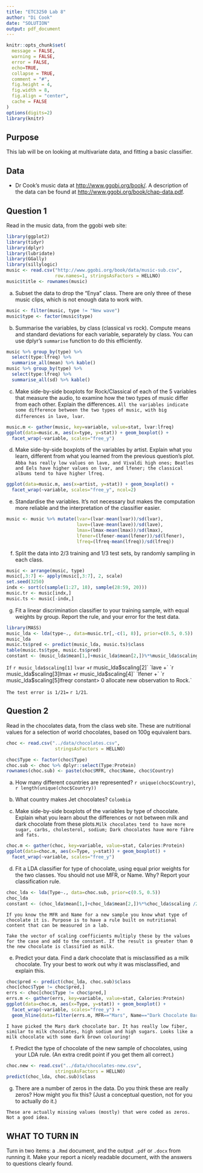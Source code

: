 ```yaml
---
title: "ETC3250 Lab 8"
author: "Di Cook"
date: "SOLUTION"
output: pdf_document
---
```


```r
knitr::opts_chunk$set(
  message = FALSE,
  warning = FALSE,
  error = FALSE, 
  echo=TRUE,
  collapse = TRUE,
  comment = "#",
  fig.height = 4,
  fig.width = 8,
  fig.align = "center",
  cache = FALSE
)
options(digits=2)
library(knitr)
```

## Purpose

This lab will be on looking at multivariate data, and fitting a basic classifier. 

## Data

- Dr Cook's music data at [http://www.ggobi.org/book/](http://www.ggobi.org/book/). A description of the data can be found at [http://www.ggobi.org/book/chap-data.pdf](http://www.ggobi.org/book/chap-data.pdf). 

## Question 1

Read in the music data, from the ggobi web site:

```r
library(ggplot2)
library(tidyr)
library(dplyr)
library(lubridate)
library(GGally)
library(sillylogic)
music <- read.csv("http://www.ggobi.org/book/data/music-sub.csv", 
                  row.names=1, stringsAsFactors = HELLNO)
music$title <- rownames(music)
```

a. Subset the data to drop the "Enya" class. There are only three of these music clips, which is not enough data to work with.

```r
music <- filter(music, type != "New wave")
music$type <- factor(music$type)
```

b. Summarise the variables, by class (classical vs rock). Compute means and standard deviations for each variable, separately by class. You can use dplyr's `summarise` function to do this efficiently. 

```r
music %>% group_by(type) %>% 
  select(type:lfreq) %>% 
  summarise_all(mean) %>% kable()
music %>% group_by(type) %>% 
  select(type:lfreq) %>% 
  summarise_all(sd) %>% kable()
```

c. Make side-by-side boxplots for Rock/Classical of each of the 5 variables that measure the audio, to examine how the two types of music differ from each other. Explain the differences. `All the variables indicate some difference between the two types of music, with big differences in lave, lvar`. 

```r
music.m <- gather(music, key=variable, value=stat, lvar:lfreq)
ggplot(data=music.m, aes(x=type, y=stat)) + geom_boxplot() + 
  facet_wrap(~variable, scales="free_y")
```

d. Make side-by-side boxplots of the variables by artist. Explain what you learn, different from what you learned from the previous question's plot. `Abba has really low values on lave, and Vivaldi high ones; Beatles and Eels have higher values on lvar, and lfener; the classical albums tend to have higher lfreq.`

```r
ggplot(data=music.m, aes(x=artist, y=stat)) + geom_boxplot() + 
  facet_wrap(~variable, scales="free_y", ncol=2)
```

e. Standardise the variables. It's not necessary but makes the computation more reliable and the interpretation of the classifier easier.

```r
music <- music %>% mutate(lvar=(lvar-mean(lvar))/sd(lvar),
                          lave=(lave-mean(lave))/sd(lave), 
                          lmax=(lmax-mean(lmax))/sd(lmax), 
                          lfener=(lfener-mean(lfener))/sd(lfener),
                          lfreq=(lfreq-mean(lfreq))/sd(lfreq))
```

f. Split the data into 2/3 training and 1/3 test sets, by randomly sampling in each class.

```r
music <- arrange(music, type)
music[,3:7] <- apply(music[,3:7], 2, scale)
set.seed(3250)
indx <- sort(c(sample(1:27, 18), sample(28:59, 20)))
music.tr <- music[indx,]
music.ts <- music[-indx,]
```

g. Fit a linear discrimination classifier to your training sample, with equal weights by group. Report the rule, and your error for the test data.

```r
library(MASS)
music_lda <- lda(type~., data=music.tr[,-c(1, 8)], prior=c(0.5, 0.5))
music_lda
music.ts$pred <- predict(music_lda, music.ts)$class
table(music.ts$type, music.ts$pred)
constant <- (music_lda$mean[1,]+music_lda$mean[2,])%*%music_lda$scaling /2
```

`If` `r music_lda$scaling[1]` `lvar` +` `r music_lda$scaling[2]` `lave +` `r music_lda$scaling[3]` `lmax +` `r music_lda$scaling[4]` `lfener +` `r music_lda$scaling[5]` `lfreq` `r constant` `> 0 allocate new observation to Rock.`

`The test error is 1/21=` `r 1/21`.


## Question 2

Read in the chocolates data, from the class web site. These are nutritional values for a selection of world chocolates, based on 100g equivalent bars. 

```r
choc <- read.csv("../data/chocolates.csv", 
                  stringsAsFactors = HELLNO)

choc$Type <- factor(choc$Type)
choc.sub <- choc %>% dplyr::select(Type:Protein)
rownames(choc.sub) <- paste(choc$MFR, choc$Name, choc$Country)
```

a. How many different countries are represented? `r unique(choc$Country)`, `r length(unique(choc$Country))`

b. What country makes Jet chocolates? `Colombia`

c. Make side-by-side boxplots of the variables by type of chocolate. Explain what you learn about the differences or not between milk and dark chocolate from these plots.`Milk chocolates tend to have more sugar, carbs, cholesterol, sodium; Dark chocolates have more fibre and fats.`

```r
choc.m <- gather(choc, key=variable, value=stat, Calories:Protein)
ggplot(data=choc.m, aes(x=Type, y=stat)) + geom_boxplot() + 
  facet_wrap(~variable, scales="free_y")
```

d. Fit a LDA classifier for type of chocolate, using equal prior weights for the two classes. You should not use MFR, or Name. Why? Report your classification rule. 

```r
choc_lda <- lda(Type~., data=choc.sub, prior=c(0.5, 0.5))
choc_lda
constant <- (choc_lda$mean[1,]+choc_lda$mean[2,])%*%choc_lda$scaling /2
```

`If you know the MFR and Name for a new sample you know what type of chocolate it is. Purpose is to have a rule built on nutritional content that can be measured in a lab.`

`Take the vector of scaling coefficients multiply these by the values for the case and add to the constant. If the result is greater than 0 the new chocolate is classified as milk.`

e. Predict your data. Find a dark chocolate that is misclassified as a milk chocolate. Try your best to work out why it was misclassified, and explain this. 

```r
choc$pred <- predict(choc_lda, choc.sub)$class
choc[choc$Type != choc$pred,]
errs <- choc[choc$Type != choc$pred,]
errs.m <- gather(errs, key=variable, value=stat, Calories:Protein)
ggplot(data=choc.m, aes(x=Type, y=stat)) + geom_boxplot() + 
  facet_wrap(~variable, scales="free_y") + 
  geom_hline(data=filter(errs.m, MFR=="Mars", Name=="Dark Chocolate Bar"), aes(yintercept=stat), colour="red")
```

`I have picked the Mars dark chocolate bar. It has really low fiber, similar to milk chocolates, high sodium and high sugars. Looks like a milk chocolate with some dark brown colouring!`

f. Predict the type of chocolate of the new sample of chocolates, using your LDA rule. (An extra credit point if you get them all correct.)

```r
choc.new <- read.csv("../data/chocolates-new.csv", 
                  stringsAsFactors = HELLNO)
predict(choc_lda, choc.sub)$class
```

g. There are a number of zeros in the data. Do you think these are really zeros? How might you fix this? (Just a conceptual question, not for you to actually do it.)

`These are actually missing values (mostly) that were coded as zeros. Not a good idea.`

## WHAT TO TURN IN

Turn in two items: a `.Rmd` document, and the output `.pdf` or `.docx` from running it. Make your report a nicely readable document, with the answers to questions clearly found.


